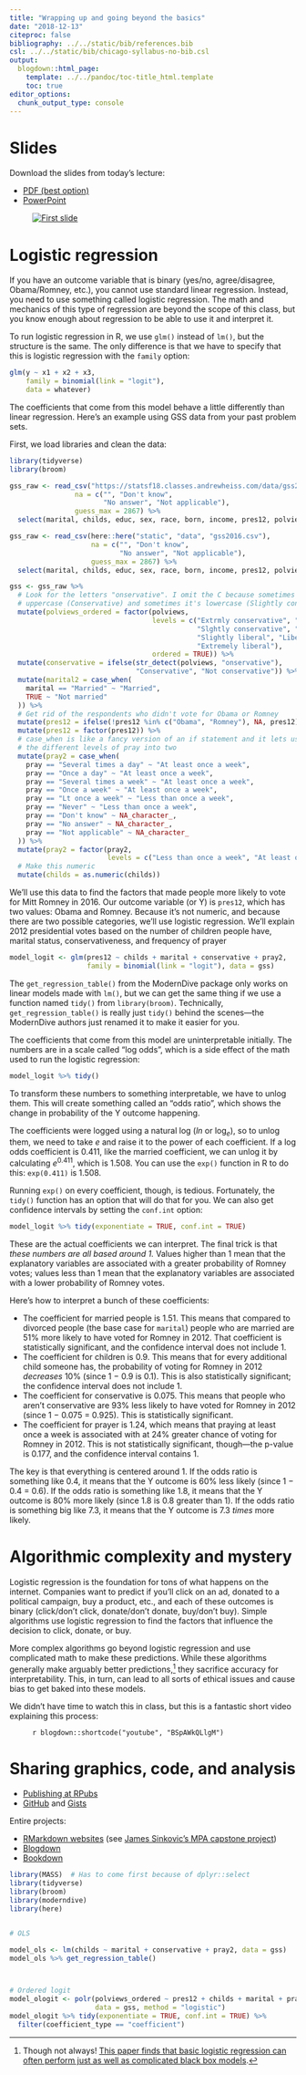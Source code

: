 ```yaml
---
title: "Wrapping up and going beyond the basics"
date: "2018-12-13"
citeproc: false
bibliography: ../../static/bib/references.bib
csl: ../../static/bib/chicago-syllabus-no-bib.csl
output:
  blogdown::html_page:
    template: ../../pandoc/toc-title_html.template
    toc: true
editor_options: 
  chunk_output_type: console
---
```


# Slides

Download the slides from today's lecture:

- [<i class="fas fa-file-pdf"></i> PDF (best option)](/slides/MPA-630_2018-12-13.pdf)
- [<i class="fas fa-file-powerpoint"></i> PowerPoint](/slides/MPA-630_2018-12-13.pptx)

<figure>
[![First slide](/images/slides/slides_2018-12-13.png)](/slides/MPA-630_2018-12-13.pdf)
</figure>

# Logistic regression

If you have an outcome variable that is binary (yes/no, agree/disagree, Obama/Romney, etc.), you cannot use standard linear regression. Instead, you need to use something called logistic regression. The math and mechanics of this type of regression are beyond the scope of this class, but you know enough about regression to be able to use it and interpret it.

To run logistic regression in R, we use `glm()` instead of `lm()`, but the structure is the same. The only difference is that we have to specify that this is logistic regression with the `family` option:

```r
glm(y ~ x1 + x2 + x3, 
    family = binomial(link = "logit"),
    data = whatever)
```

The coefficients that come from this model behave a little differently than linear regression. Here's an example using GSS data from your past problem sets.

First, we load libraries and clean the data:

```r
library(tidyverse)
library(broom)
```

```r
gss_raw <- read_csv("https://statsf18.classes.andrewheiss.com/data/gss2016.csv", 
                na = c("", "Don't know",
                       "No answer", "Not applicable"),
                guess_max = 2867) %>%
  select(marital, childs, educ, sex, race, born, income, pres12, polviews, pray)
```

```r
gss_raw <- read_csv(here::here("static", "data", "gss2016.csv"), 
                    na = c("", "Don't know",
                           "No answer", "Not applicable"),
                    guess_max = 2867) %>%
  select(marital, childs, educ, sex, race, born, income, pres12, polviews, pray)
```

```r
gss <- gss_raw %>% 
  # Look for the letters "onservative". I omit the C because sometimes it's
  # uppercase (Conservative) and sometimes it's lowercase (Slightly conservative)
  mutate(polviews_ordered = factor(polviews, 
                                   levels = c("Extrmly conservative", "Conservative", 
                                              "Slghtly conservative", "Moderate",
                                              "Slightly liberal", "Liberal",
                                              "Extremely liberal"),
                                   ordered = TRUE)) %>% 
  mutate(conservative = ifelse(str_detect(polviews, "onservative"),
                               "Conservative", "Not conservative")) %>% 
  mutate(marital2 = case_when(
    marital == "Married" ~ "Married",
    TRUE ~ "Not married"
  )) %>% 
  # Get rid of the respondents who didn't vote for Obama or Romney
  mutate(pres12 = ifelse(!pres12 %in% c("Obama", "Romney"), NA, pres12)) %>% 
  mutate(pres12 = factor(pres12)) %>% 
  # case_when is like a fancy version of an if statement and it lets us collapse
  # the different levels of pray into two
  mutate(pray2 = case_when(
    pray == "Several times a day" ~ "At least once a week",
    pray == "Once a day" ~ "At least once a week",
    pray == "Several times a week" ~ "At least once a week",
    pray == "Once a week" ~ "At least once a week",
    pray == "Lt once a week" ~ "Less than once a week",
    pray == "Never" ~ "Less than once a week",
    pray == "Don't know" ~ NA_character_,
    pray == "No answer" ~ NA_character_,
    pray == "Not applicable" ~ NA_character_
  )) %>% 
  mutate(pray2 = factor(pray2, 
                        levels = c("Less than once a week", "At least once a week"))) %>% 
  # Make this numeric
  mutate(childs = as.numeric(childs))
```


We'll use this data to find the factors that made people more likely to vote for Mitt Romney in 2016. Our outcome variable (or Y) is `pres12`, which has two values: Obama and Romney. Because it's not numeric, and because there are two possible categories, we'll use logistic regression. We'll explain 2012 presidential votes based on the number of children people have, marital status, conservativeness, and frequency of prayer

```r
model_logit <- glm(pres12 ~ childs + marital + conservative + pray2, 
                   family = binomial(link = "logit"), data = gss)
```

The `get_regression_table()` from the ModernDive package only works on linear models made with `lm()`, but we can get the same thing if we use a function named `tidy()` from `library(broom)`. Technically, `get_regression_table()` is really just `tidy()` behind the scenes—the ModernDive authors just renamed it to make it easier for you.

The coefficients that come from this model are uninterpretable initially. The numbers are in a scale called "log odds", which is a side effect of the math used to run the logistic regression:

```r
model_logit %>% tidy()
```

To transform these numbers to something interpretable, we have to unlog them. This will create something called an "odds ratio", which shows the change in probability of the Y outcome happening. 

The coefficients were logged using a natural log ($ln$ or $\log_e$), so to unlog them, we need to take $e$ and raise it to the power of each coefficient. If a log odds coefficient is 0.411, like the married coefficient, we can unlog it by calculating $e^{0.411}$, which is 1.508. You can use the `exp()` function in R to do this: `exp(0.411)` is 1.508.

Running `exp()` on every coefficient, though, is tedious. Fortunately, the `tidy()` function has an option that will do that for you. We can also get confidence intervals by setting the `conf.int` option:

```r
model_logit %>% tidy(exponentiate = TRUE, conf.int = TRUE)
```

These are the actual coefficients we can interpret. The final trick is that *these numbers are all based around 1.* Values higher than 1 mean that the explanatory variables are associated with a greater probability of Romney votes; values less than 1 mean that the explanatory variables are associated with a lower probability of Romney votes. 

Here's how to interpret a bunch of these coefficients:

- The coefficient for married people is 1.51. This means that compared to divorced people (the base case for `marital`) people who are married are 51% more likely to have voted for Romney in 2012. That coefficient is statistically significant, and the confidence interval does not include 1.
- The coefficient for children is 0.9. This means that for every additional child someone has, the probability of voting for Romney in 2012 *decreases* 10% (since 1 − 0.9 is 0.1). This is also statistically significant; the confidence interval does not include 1.
- The coefficient for conservative is 0.075. This means that people who aren't conservative are 93% less likely to have voted for Romney in 2012 (since 1 − 0.075 = 0.925). This is statistically significant.
- The coefficient for prayer is 1.24, which means that praying at least once a week is associated with at 24% greater chance of voting for Romney in 2012. This is not statistically significant, though—the p-value is 0.177, and the confidence interval contains 1.

The key is that everything is centered around 1. If the odds ratio is something like 0.4, it means that the Y outcome is 60% less likely (since 1 − 0.4 = 0.6). If the odds ratio is something like 1.8, it means that the Y outcome is 80% more likely (since 1.8 is 0.8 greater than 1). If the odds ratio is something big like 7.3, it means that the Y outcome is 7.3 *times* more likely.


# Algorithmic complexity and mystery

Logistic regression is the foundation for tons of what happens on the internet. Companies want to predict if you'll click on an ad, donated to a political campaign, buy a product, etc., and each of these outcomes is binary (click/don't click, donate/don't donate, buy/don't buy). Simple algorithms use logistic regression to find the factors that influence the decision to click, donate, or buy. 

More complex algorithms go beyond logistic regression and use complicated math to make these predictions. While these algorithms generally make arguably better predictions,^[Though not always! [This paper finds that basic logistic regression can often perform just as well as complicated black box models](https://arxiv.org/abs/1806.06850).] they sacrifice accuracy for interpretability. This, in turn, can lead to all sorts of ethical issues and cause bias to get baked into these models. 

We didn't have time to watch this in class, but this is a fantastic short video explaining this process:

<figure>
`r blogdown::shortcode("youtube", "BSpAWkQLlgM")`
</figure>

# Sharing graphics, code, and analysis

- [Publishing at RPubs](https://rpubs.com/)
- [GitHub](https://github.com/) and [Gists](https://gist.github.com/)

Entire projects:

- [RMarkdown websites](https://bookdown.org/yihui/rmarkdown/rmarkdown-site.html) (see [James Sinkovic's MPA capstone project](http://jamessinkovic.net/capstone/index.html))
- [Blogdown](https://bookdown.org/yihui/blogdown/)
- [Bookdown](https://bookdown.org/)


```r
library(MASS)  # Has to come first because of dplyr::select
library(tidyverse)
library(broom)
library(moderndive)
library(here)


# OLS

model_ols <- lm(childs ~ marital + conservative + pray2, data = gss)
model_ols %>% get_regression_table()



# Ordered logit
model_ologit <- polr(polviews_ordered ~ pres12 + childs + marital + pray2,
                     data = gss, method = "logistic")
model_ologit %>% tidy(exponentiate = TRUE, conf.int = TRUE) %>% 
  filter(coefficient_type == "coefficient")
```
